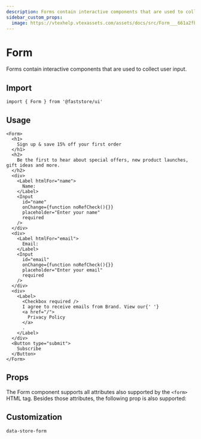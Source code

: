 ```yaml
---
description: Forms contain interactive components that are used to collect user input.
sidebar_custom_props: 
  image: https://vtexhelp.vtexassets.com/assets/docs/src/Form___661a2fb742bd40b1ac77f0f6aeae8174.png
---
```



# Form

Forms contain interactive components that are used to collect user input.

## Import

```tsx
import { Form } from '@faststore/ui'
```

## Usage

```tsx live
<Form>
  <h1>
    Sign up & save 15% off your first order
  </h1>
  <h2>
    Be the first to hear about special offers, new product launches, gift ideas and more.
  </h2>
  <div>
    <Label htmlFor="name">
      Name:
    </Label>
    <Input
      id="name"
      onChange={function noRefCheck(){}}
      placeholder="Enter your name"
      required
    />
  </div>
  <div>
    <Label htmlFor="email">
      Email:
    </Label>
    <Input
      id="email"
      onChange={function noRefCheck(){}}
      placeholder="Enter your email"
      required
    />
  </div>
  <div>
    <Label>
      <Checkbox required />
      I agree to receive emails from Brand. View our{' '}
      <a href="/">
        Privacy Policy
      </a>
      .
    </Label>
  </div>
  <Button type="submit">
    Subscribe
  </Button>
</Form>
```

## Props

The Form component supports all attributes also supported by the `<form>` HTML tag. Besides those attributes, the following prop is also supported:

<PropsSection name="Form" />

## Customization

`data-store-form`
